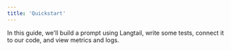 ```yaml
---
title: 'Quickstart'
---
```


In this guide, we'll build a prompt using Langtail, write some tests, connect it to our code, and view metrics and logs.
